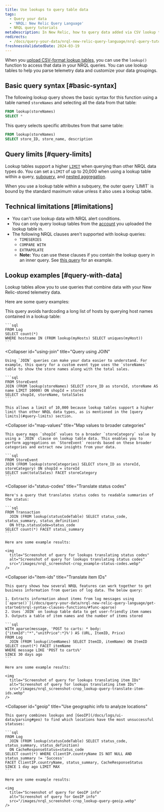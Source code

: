 ```yaml
---
title: Use lookups to query table data
tags:
  - Query your data
  - 'NRQL: New Relic Query Language'
  - NRQL query tutorials
metaDescription: In New Relic, how to query data added via CSV lookup tables.
redirects:
  - /docs/query-your-data/nrql-new-relic-query-language/nrql-query-tutorials/lookups
freshnessValidatedDate: 2024-03-19
---
```


When you [upload CSV-format lookup tables](/docs/logs/ui-data/lookup-tables-ui), you can use the `lookup()` function to access that data in your NRQL queries. You can use lookup tables to help you parse telemetry data and customize your data groupings.

## Basic query syntax [#basic-syntax]

The following lookup query shows the basic syntax for this function using a table named `storeNames` and selecting all the data from that table:

```sql
FROM lookup(storeNames)
SELECT *
```

This query selects specific attributes from that same table:

```sql
FROM lookup(storeNames)
SELECT store_ID, store_name, description
```

## Query limits [#query-limits]

Lookup tables support a higher [`LIMIT`](/docs/query-your-data/nrql-new-relic-query-language/get-started/nrql-syntax-clauses-functions/#sel-limit) when querying than other NRQL data types do. You can set a `LIMIT` of up to 20,000 when using a lookup table within a query, [subquery](/docs/query-your-data/nrql-new-relic-query-language/get-started/subqueries-in-nrql/), and [nested aggregation](/docs/query-your-data/nrql-new-relic-query-language/nrql-query-tutorials/nested-aggregation-make-ordered-computations-single-query/).

<Callout variant="tip">
  When you use a lookup table within a subquery, the outer query `LIMIT` is bound by the standard maximum value unless it also uses a lookup table.
</Callout>

## Technical limitations [#limitations]

* You can't use lookup data with NRQL alert conditions.
* You can only query lookup tables from the [account](/docs/accounts/accounts-billing/account-structure/new-relic-account-structure/#organization-accounts) you uploaded the lookup table in.
* The following NRQL clauses aren't supported with lookup queries:
  * `TIMESERIES`
  * `COMPARE WITH`
  * `EXTRAPOLATE`
  * <DNT>**Note:**</DNT> You can use these clauses if you contain the lookup query in an inner query. See [this query](#item-ids) for an example.

## Lookup examples [#query-with-data]

Lookup tables allow you to use queries that combine data with your New Relic-stored telemetry data.

Here are some query examples:

<CollapserGroup>
  <Collapser
    id="avoid-hardcording"
    title="Avoid hardcoding a long list of hosts"
  >
    This query avoids hardcoding a long list of hosts by querying host names contained in a lookup table:

    ```sql
    FROM Log
    SELECT count(*)
    WHERE hostname IN (FROM lookup(myHosts) SELECT uniques(myHost))
    ```
  </Collapser>

  <Collapser
    id="using-join"
    title="Query using JOIN"
  >
    Using `JOIN` queries can make your data easier to understand. For example, this query for a custom event type uses the `storeNames` table to show the store names along with the total sales.

    ```sql
    FROM StoreEvent
    JOIN (FROM lookup(storeNames) SELECT store_ID as storeId, storeName AS name LIMIT 10000) ON shopId = storeId
    SELECT shopId, storeName, totalSales
    ```

    This allows a limit of 10,000 because lookup tables support a higher limit than other NRQL data types, as is mentioned in the [query limits](#query-limits) section.
  </Collapser>

  <Collapser
    id="map-values"
    title="Map values to broader categories"
  >
    This query maps `shopId` values to a broader `storeCategory` value by using a `JOIN` clause on lookup table data. This enables you to perform aggregations on `StoreEvent` records based on these broader categories and extract new insights from your data.

    ```sql
    FROM StoreEvent
    JOIN (FROM lookup(storeCategories) SELECT store_ID as storeId, storeCategory) ON shopId = storeId
    SELECT sum(totalSales) FACET storeCategory
    ```
  </Collapser>

  <Collapser
    id="status-codes"
    title="Translate status codes"
  >
    Here's a query that translates status codes to readable summaries of the status:

    ```sql
    FROM Transaction
      JOIN (FROM lookup(statusCodeTable) SELECT status_code, status_summary, status_definition)
      ON http.statusCode=status_code
    SELECT count(*) FACET status_summary
    ```

    Here are some example results:

    <img
      title="Screenshot of query for lookups translating status codes"
      alt="Screenshot of query for lookups translating status codes"
      src="/images/nrql_screenshot-crop_example-status-codes.webp"
    />
  </Collapser>

  <Collapser
    id="item-ids"
    title="Translate item IDs"
  >
    This query shows how several NRQL features can work together to get business information from queries of log data. The below query:

    1. Extracts information about items from log messages using [`aparse()`](/docs/query-your-data/nrql-new-relic-query-language/get-started/nrql-syntax-clauses-functions/#func-aparse)
    2. Uses `JOIN` on lookup table data to get user-friendly item names
    3. Outputs a table of item names and the number of items stored

    ```sql
    WITH aparse(message, 'POST to carts: * body: {"itemId":"*","unitPrice":*}%') AS (URL, ItemID, Price)
    FROM Log
      JOIN (FROM lookup(itemNames) SELECT ItemID, itemName) ON ItemID
    SELECT count(*) FACET itemName
    WHERE message LIKE 'POST to carts%'
    SINCE 30 days ago
    ```

    Here are some example results:

    <img
      title="Screenshot of query for lookups translating item IDs"
      alt="Screenshot of query for lookups translating item IDs"
      src="/images/nrql_screenshot-crop_lookup-query-translate-item-ids.webp"
    />
  </Collapser>

  <Collapser
    id="geoip"
    title="Use geographic info to analyze locations"
  >
    This query combines lookups and [GeoIP](/docs/logs/ui-data/parsing#geo) to find which locations have the most unsuccessful statuses:

    ```sql
    FROM Log
      JOIN (FROM lookup(statusCodeTable) SELECT status_code, status_summary, status_definition)
      ON CacheResponseStatus=status_code
    SELECT count(*) WHERE ClientIP.countryName IS NOT NULL AND status_summary != 'Success'
    FACET ClientIP.countryName, status_summary, CacheResponseStatus
    SINCE 1 day ago LIMIT MAX
    ```

    Here are some example results:

    <img
      title="Screenshot of query for GeoIP info"
      alt="Screenshot of query for GeoIP info"
      src="/images/nrql_screenshot-crop_lookup-query-geoip.webp"
    />
  </Collapser>
</CollapserGroup>

